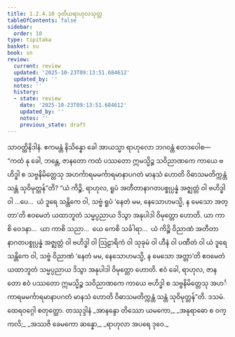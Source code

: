 ```yaml
---
title: 1.2.4.10 ဒုတိယရာဟုလသုတ္တ
tableOfContents: false
sidebar:
  order: 10
type: tipitaka
basket: su
book: sn
review:
  current: review
  updated: '2025-10-23T09:13:51.684612'
  updated_by: ''
  notes: ''
  history:
  - state: review
    date: '2025-10-23T09:13:51.684612'
    updated_by: ''
    notes: ''
    previous_state: draft
---
```



<ReviewStatus review={frontmatter.review} showDetails={true} />

<HypothesisAnnotation frontmatter={frontmatter} />

<DynamicBreadcrumb />

<Division number="92" book="sn" e="ch" v="18" p="295">

<Paragraph number="573" book="sn">
သာဝတ္ထိနိဒါနံ. ဧကမန္တံ နိသိန္နော ခေါ အာယသ္မာ ရာဟုလော ဘဂဝန္တံ ဧတဒဝေါစ—  “ကထံ နု ခေါ, ဘန္တေ, ဇာနတော ကထံ ပဿတော ဣမသ္မိဉ္စ သဝိညာဏကေ ကာယေ ဗဟိဒ္ဓါ စ သဗ္ဗနိမိတ္တေသု အဟင်္ကာရမမင်္ကာရမာနာပဂတံ မာနသံ ဟောတိ ဝိဓာသမတိက္ကန္တံ သန္တံ သုဝိမုတ္တန်”တိ?
</Paragraph>

<Paragraph number="574" book="sn">
“ယံ ကိဉ္စိ, ရာဟုလ, ရူပံ အတီတာနာဂတပစ္စုပ္ပန္နံ အဇ္ဈတ္တံ ဝါ ဗဟိဒ္ဓါ ဝါ …ပေ…  ယံ ဒူရေ သန္တိကေ ဝါ, သဗ္ဗံ ရူပံ ‘နေတံ မမ, နေသောဟမသ္မိ, န မေသော အတ္တာ’တိ ဧဝမေတံ ယထာဘူတံ သမ္မပ္ပညာယ ဒိသွာ အနုပါဒါ ဝိမုတ္တော ဟောတိ. ယာ ကာစိ ဝေဒနာ…  ယာ ကာစိ သညာ…  ယေ ကေစိ သင်္ခါရာ…  ယံ ကိဉ္စိ ဝိညာဏံ အတီတာနာဂတပစ္စုပ္ပန္နံ အဇ္ဈတ္တံ ဝါ ဗဟိဒ္ဓါ ဝါ ဩဠာရိကံ ဝါ သုခုမံ ဝါ ဟီနံ ဝါ ပဏီတံ ဝါ ယံ ဒူရေ သန္တိကေ ဝါ, သဗ္ဗံ ဝိညာဏံ ‘နေတံ မမ, နေသောဟမသ္မိ, န မေသော အတ္တာ’တိ ဧဝမေတံ ယထာဘူတံ သမ္မပ္ပညာယ ဒိသွာ အနုပါဒါ ဝိမုတ္တော ဟောတိ. ဧဝံ ခေါ, ရာဟုလ, ဇာနတော ဧဝံ ပဿတော ဣမသ္မိဉ္စ သဝိညာဏကေ ကာယေ ဗဟိဒ္ဓါ စ သဗ္ဗနိမိတ္တေသု အဟင်္ကာရမမင်္ကာရမာနာပဂတံ မာနသံ ဟောတိ ဝိဓာသမတိက္ကန္တံ သန္တံ သုဝိမုတ္တန်”တိ.

</Paragraph>
</Division>

<Paragraph number="575" type="center" book="sn">
ဒသမံ.



</Paragraph>

<Paragraph number="576" type="center" book="sn">
ထေရဝဂ္ဂေါ စတုတ္ထော.



</Paragraph>

<Paragraph number="577" type="center" book="sn">
တဿုဒ္ဒါနံ


</Paragraph>

<Paragraph number="578" type="verses" book="sn">
_အာနန္ဒော တိဿော ယမကော,_  
_အနုရာဓော စ ဝက္ကလိ;_  
_အဿဇိ ခေမကော ဆန္နော,_  
_ရာဟုလာ အပရေ ဒုဝေ._
</Paragraph>